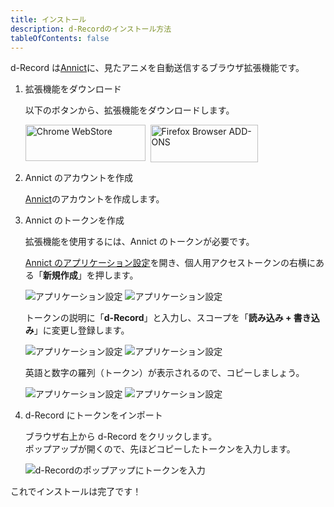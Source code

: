 ```yaml
---
title: インストール
description: d-Recordのインストール方法
tableOfContents: false
---
```




d-Record は[Annict](https://annict.com/)に、見たアニメを自動送信するブラウザ拡張機能です。

<Steps>

1. 拡張機能をダウンロード

    以下のボタンから、拡張機能をダウンロードします。

    <div style="display:flex; gap:0.5rem">
        <a href="https://chromewebstore.google.com/detail/d-record/blcncccafadeklhhhimddgbgojalmpgn">
            <img
                alt="Chrome WebStore"
                width="191.8"
                height="58"
                src="https://storage.googleapis.com/web-dev-uploads/image/WlD8wC6g8khYWPJUsQceQkhXSlv1/HRs9MPufa1J1h5glNhut.png"
            />
        </a>
        <a href="https://addons.mozilla.org/ja/firefox/addon/d-record/">
            <img
                alt="Firefox Browser ADD-ONS"
                width="172"
                height="60"
                src="https://blog.mozilla.org/addons/files/2015/11/get-the-addon.png"
            />
        </a>
    </div>

2. Annict のアカウントを作成

    [Annict](https://annict.com/)のアカウントを作成します。

3. Annict のトークンを作成

    拡張機能を使用するには、Annict のトークンが必要です。

    [Annict のアプリケーション設定](https://annict.com/settings/apps)を開き、個人用アクセストークンの右横にある「**新規作成**」を押します。

    <Image class="dark:sl-hidden" src={annictCreateLight} alt="アプリケーション設定" />
    <Image class="light:sl-hidden" src={annictCreateDark} alt="アプリケーション設定" />

    トークンの説明に「**d-Record**」と入力し、スコープを「**読み込み + 書き込み**」に変更し登録します。

    <Image class="dark:sl-hidden" src={annictTokenLight} alt="アプリケーション設定" />
    <Image class="light:sl-hidden" src={annictTokenDark} alt="アプリケーション設定" />

    英語と数字の羅列（トークン）が表示されるので、コピーしましょう。

    <Image class="dark:sl-hidden" src={annictShowLight} alt="アプリケーション設定" />
    <Image class="light:sl-hidden" src={annictShowDark} alt="アプリケーション設定" />

4. d-Record にトークンをインポート

    ブラウザ右上から d-Record をクリックします。  
    ポップアップが開くので、先ほどコピーしたトークンを入力します。

    <Image
        class="dark:sl-hidden"
        src={inputTokenLight}
        alt="d-Recordのポップアップにトークンを入力"
    />

</Steps>

これでインストールは完了です！
